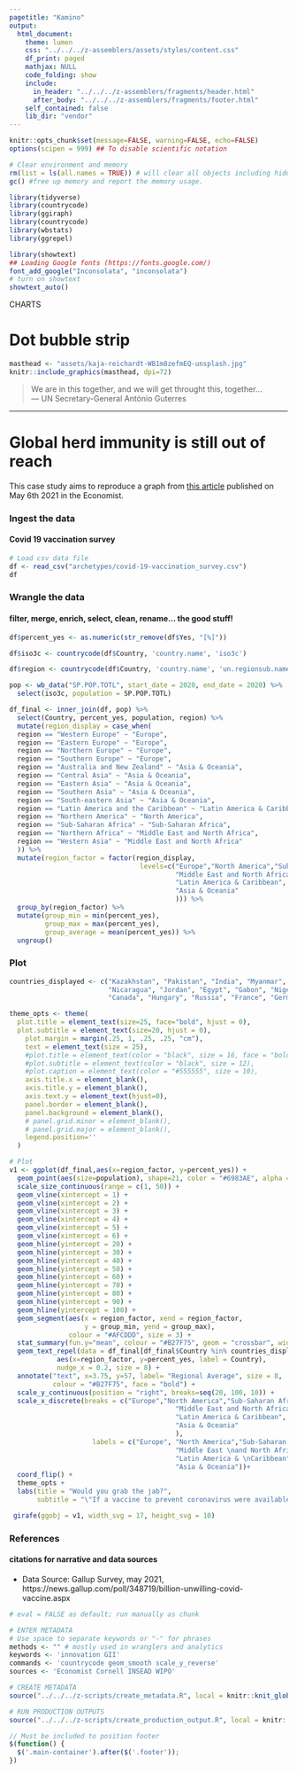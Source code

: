 ```yaml
---
pagetitle: "Kamino"
output: 
  html_document:
    theme: lumen
    css: "../../../z-assemblers/assets/styles/content.css"
    df_print: paged
    mathjax: NULL
    code_folding: show
    include:
      in_header: "../../../z-assemblers/fragments/header.html"
      after_body: "../../../z-assemblers/fragments/footer.html"
    self_contained: false
    lib_dir: "vendor"
---
```


```r

knitr::opts_chunk$set(message=FALSE, warning=FALSE, echo=FALSE)
options(scipen = 999) ## To disable scientific notation

# Clear environment and memory
rm(list = ls(all.names = TRUE)) # will clear all objects including hidden objects.
gc() #free up memory and report the memory usage.

library(tidyverse)
library(countrycode)
library(ggiraph)
library(countrycode)
library(wbstats)
library(ggrepel)

library(showtext)
## Loading Google fonts (https://fonts.google.com/)
font_add_google("Inconsolata", "inconsolata")
# turn on showtext
showtext_auto()

```

<div class="activity">
CHARTS  
</div>

# Dot bubble strip

```r

masthead <- "assets/kaja-reichardt-WB1m8zefmEQ-unsplash.jpg"
knitr::include_graphics(masthead, dpi=72)

```

> We are in this together, and we will get throught this, together...\
--- UN Secretary-General António Guterres\

***

# Global herd immunity is still out of reach

This case study aims to reproduce a graph from <a href = "https://www.economist.com/graphic-detail/2021/05/06/global-herd-immunity-is-still-out-of-reach">this article</a> published on May 6th 2021 in the Economist.

### Ingest the data
#### Covid 19 vaccination survey

```r

# Load csv data file
df <- read_csv("archetypes/covid-19-vaccination_survey.csv")
df


```


### Wrangle the data
#### filter, merge, enrich, select, clean, rename... the good stuff!


```r

df$percent_yes <- as.numeric(str_remove(df$Yes, "[%]"))

df$iso3c <- countrycode(df$Country, 'country.name', 'iso3c')

df$region <- countrycode(df$Country, 'country.name', 'un.regionsub.name')

pop <- wb_data("SP.POP.TOTL", start_date = 2020, end_date = 2020) %>%
  select(iso3c, population = SP.POP.TOTL)

df_final <- inner_join(df, pop) %>%
  select(Country, percent_yes, population, region) %>%
  mutate(region_display = case_when(
  region == "Western Europe" ~ "Europe",
  region == "Eastern Europe" ~ "Europe",
  region == "Northern Europe" ~ "Europe",
  region == "Southern Europe" ~ "Europe",
  region == "Australia and New Zealand" ~ "Asia & Oceania",
  region == "Central Asia" ~ "Asia & Oceania",
  region == "Eastern Asia" ~ "Asia & Oceania",
  region == "Southern Asia" ~ "Asia & Oceania",
  region == "South-eastern Asia" ~ "Asia & Oceania",
  region == "Latin America and the Caribbean" ~ "Latin America & Caribbean",
  region == "Northern America" ~ "North America",
  region == "Sub-Saharan Africa" ~ "Sub-Saharan Africa",
  region == "Northern Africa" ~ "Middle East and North Africa",
  region == "Western Asia" ~ "Middle East and North Africa"
  )) %>%
  mutate(region_factor = factor(region_display, 
                                 levels=c("Europe","North America","Sub-Saharan Africa", 
                                          "Middle East and North Africa",
                                          "Latin America & Caribbean",
                                          "Asia & Oceania"
                                          ))) %>%
  group_by(region_factor) %>%
  mutate(group_min = min(percent_yes), 
         group_max = max(percent_yes),
         group_average = mean(percent_yes)) %>%
  ungroup()

```
### Plot

```r

countries_displayed <- c("Kazakhstan", "Pakistan", "India", "Myanmar", "Jamaica", "Brazil", "Mexico",
                         "Nicaragua", "Jordan", "Egypt", "Gabon", "Nigeria", "Ethiopia", "United States",
                         "Canada", "Hungary", "Russia", "France", "Germany", "Britain", "Iceland")

theme_opts <- theme(
  plot.title = element_text(size=25, face="bold", hjust = 0),
  plot.subtitle = element_text(size=20, hjust = 0),
    plot.margin = margin(.25, 1, .25, .25, "cm"),
    text = element_text(size = 25),
    #plot.title = element_text(color = "black", size = 16, face = "bold"),
    #plot.subtitle = element_text(color = "black", size = 12),
    #plot.caption = element_text(color = "#555555", size = 10),
    axis.title.x = element_blank(),
    axis.title.y = element_blank(),
    axis.text.y = element_text(hjust=0),
    panel.border = element_blank(),
    panel.background = element_blank(),
    # panel.grid.minor = element_blank(),
    # panel.grid.major = element_blank(),
    legend.position=''
  )

# Plot
v1 <- ggplot(df_final,aes(x=region_factor, y=percent_yes)) +
  geom_point(aes(size=population), shape=21, color = "#6983AE", alpha = 5/10, fill = "#AFCDDD", stroke = 3) +
  scale_size_continuous(range = c(1, 50)) +
  geom_vline(xintercept = 1) +
  geom_vline(xintercept = 2) +
  geom_vline(xintercept = 3) +
  geom_vline(xintercept = 4) +
  geom_vline(xintercept = 5) +
  geom_vline(xintercept = 6) +
  geom_hline(yintercept = 20) +
  geom_hline(yintercept = 30) +
  geom_hline(yintercept = 40) +
  geom_hline(yintercept = 50) +
  geom_hline(yintercept = 60) +
  geom_hline(yintercept = 70) +
  geom_hline(yintercept = 80) +
  geom_hline(yintercept = 90) +
  geom_hline(yintercept = 100) +
  geom_segment(aes(x = region_factor, xend = region_factor,
                   y = group_min, yend = group_max),
               colour = "#AFCDDD", size = 3) +
  stat_summary(fun.y="mean", colour = "#B27F75", geom = "crossbar", width = 0.3, fatten = 10) +
  geom_text_repel(data = df_final[df_final$Country %in% countries_displayed,],
            aes(x=region_factor, y=percent_yes, label = Country),
            nudge_x = 0.2, size = 8) +
  annotate("text", x=3.75, y=57, label= "Regional Average", size = 8, 
           colour = "#B27F75", face = "bold") +
  scale_y_continuous(position = "right", breaks=seq(20, 100, 10)) +
  scale_x_discrete(breaks = c("Europe","North America","Sub-Saharan Africa", 
                                          "Middle East and North Africa",
                                          "Latin America & Caribbean",
                                          "Asia & Oceania"
                                          ), 
                     labels = c("Europe", "North America","Sub-Saharan \nAfrica", 
                                          "Middle East \nand North Africa",
                                          "Latin America & \nCaribbean",
                                          "Asia & Oceania"))+
  coord_flip() +
  theme_opts +
  labs(title = "Would you grab the jab?",
       subtitle = "\"If a vaccine to prevent coronavirus were available right now at no cost, would \nyou agree to be vaccinated?\", percent responded yes, Aug 2020-Feb 2021")

 girafe(ggobj = v1, width_svg = 17, height_svg = 10)

```

### References
#### citations for narrative and data sources

* Data Source: Gallup Survey, may 2021, https://news.gallup.com/poll/348719/billion-unwilling-covid-vaccine.aspx


```r

# eval = FALSE as default; run manually as chunk

# ENTER METADATA
# Use space to separate keywords or "-" for phrases
methods <- "" # mostly used in wranglers and analytics
keywords <- 'innovation GII'
commands <- 'countrycode geom_smooth scale_y_reverse'
sources <- 'Economist Cornell INSEAD WIPO'

# CREATE METADATA
source("../../../z-scripts/create_metadata.R", local = knitr::knit_global())

# RUN PRODUCTION OUTPUTS
source("../../../z-scripts/create_production_output.R", local = knitr::knit_global())


```



```js

// Must be included to position footer
$(function() {
  $('.main-container').after($('.footer'));
})

```

